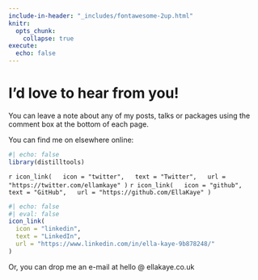 ```yaml
---
include-in-header: "_includes/fontawesome-2up.html"
knitr:
  opts_chunk: 
    collapse: true
execute: 
  echo: false
---
```


# [I'd love to hear from you!]{.primary}

You can leave a note about any of my posts, talks or packages using the comment box at the bottom of each page.

You can find me on elsewhere online:

```r
#| echo: false
library(distilltools)
```


`r icon_link(
  icon = "twitter",
  text = "Twitter",
  url = "https://twitter.com/ellamkaye"
)`
`r icon_link(
  icon = "github",
  text = "GitHub",
  url = "https://github.com/EllaKaye"
)`

```r
#| echo: false
#| eval: false
icon_link(
  icon = "linkedin",
  text = "LinkedIn",
  url = "https://www.linkedin.com/in/ella-kaye-9b878248/"
)
```

Or, you can drop me an e-mail at [hello @ ellakaye.co.uk]{.heading-font}